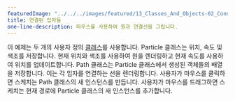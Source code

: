 ---
featuredImage: "../../../images/featured/13_Classes_And_Objects-02_Connected_Particles-thumbnail.png"
title: 연결된 입자들
one-line-description: 마우스를 사용하여 원과 연결선을 그립니다.
---

이 예제는 두 개의 사용자 정의 
<a href="https://p5js.org/reference/#/p5/class" target="_blank">클래스</a>를 사용합니다. 
Particle 클래스는 위치, 속도 및 색조를 저장합니다. 
현재 위치와 색조를 사용하여 원을 렌더링하고 현재 속도를 사용하여 위치를 업데이트합니다. 
Path 클래스는 Particle 클래스에서 생성된 객체들의 배열을 저장합니다. 이는 각 입자를 연결하는 선을 렌더링합니다. 
사용자가 마우스를 클릭하면 스케치는 Path 클래스의 새 인스턴스를 만듭니다. 
사용자가 마우스를 드래그하면 스케치는 현재 경로에 Particle 클래스의 새 인스턴스를 추가합니다.